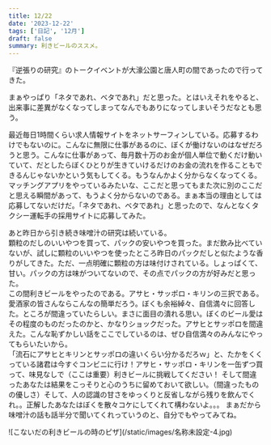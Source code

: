 ```yaml
---
title: 12/22
date: '2023-12-22'
tags: ['日記', '12月']
draft: false
summary: 利きビールのススメ。
---
```

『逆張りの研究』のトークイベントが大濠公園と唐人町の間であったので行ってきた。

まぁやっぱり「ネタであれ、ベタであれ」だと思った。とはいえそれをやると、出来事に差異がなくなってしまってなんでもありになってしまいそうだなとも思う。

最近毎日1時間くらい求人情報サイトをネットサーフィンしている。応募するわけでもないのに。こんなに無限に仕事があるのに、ぼくが働けないのはなぜだろうと思う。こんなに仕事があって、毎月数十万のお金が個人単位で動くだけ動いていて、だとしたらぼくひとりが生きていけるだけのお金の流れを作ることもできるんじゃないかという気もしてくる。もうなんかよく分からなくなってくる。マッチングアプリをやっているみたいな、ここだと思ってもまた次に別のここだと思える瞬間があって、もうよく分からないのである。まぁ本当の理由としては応募してないだけだ。「ネタであれ、ベタであれ」と思ったので、なんとなくタクシー運転手の採用サイトに応募してみた。

あと昨日から引き続き味噌汁の研究は続いている。<br />
顆粒のだしのいいやつを買って、パックの安いやつを買った。まだ飲み比べていないが、試しに顆粒のいいやつを使ったところ昨日のパックだしと似たような香りがしてきた。ただ、一点明確に顆粒の方は味付けされている。しょっぱくて、甘い。パックの方は味がついてないので、その点でパックの方が好みだと思った。<br />
この間利きビールをやったのである。アサヒ・サッポロ・キリンの三択である。愛酒家の皆さんならこんなの簡単だろう。ぼくも余裕綽々、自信満々に回答した。ところが間違っていたらしい。まさに面目の潰れる思い。ぼくのビール愛はその程度のものだったのかと、かなりショックだった。アサヒとサッポロを間違えた。こんな恥ずかしい話をここでしているのは、ぜひ自信満々のみんなにやってもらいたいから。<br />
「流石にアサヒとキリンとサッポロの違いくらい分かるだろｗ」と、たかをくくっている諸君は今すぐコンビニに行け！アサヒ・サッポロ・キリンを一缶ずつ買って、味見なしで（ここは重要）利きビールに挑戦してください！
そして間違ったあなたは結果をこっそりと心のうちに留めておいて欲しい。（間違ったものの優しさ）そして、人の認識の甘さをゆっくりと反省しながら残りを飲んでくれ。。正解したあなたはぼくを散々コケにしてくれて構わないよ。。。
まぁだから味噌汁の話も話半分で聞いてくれっていうのと、自分でもやってみてね。
<div class="w-auto h-full">
    ![こないだの利きビールの時のピザ](/static/images/名称未設定-4.jpg)
</div>


